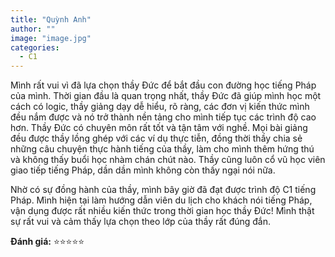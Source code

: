 ```yaml
---
title: "Quỳnh Anh"
author: ""
image: "image.jpg"
categories:
  - C1
---
```


Mình rất vui vì đã lựa chọn thầy Đức để bắt đầu con đường học tiếng Pháp của mình. Thời gian đầu là quan trọng nhất, thầy Đức đã giúp mình học một cách có logic, thầy giảng dạy dễ hiểu, rõ ràng, các đơn vị kiến thức mình đều nắm được và nó trở thành nền tảng cho mình tiếp tục các trình độ cao hơn. Thầy Đức có chuyên môn rất tốt và tận tâm với nghề. Mọi bài giảng đều được thầy lồng ghép với các ví dụ thực tiễn, đồng thời thầy chia sẻ những câu chuyện thực hành tiếng của thầy, làm cho mình thêm hứng thú và không thấy buổi học nhàm chán chút nào. Thầy cũng luôn cổ vũ học viên giao tiếp tiếng Pháp, dần dần mình không còn thấy ngại nói nữa.

Nhờ có sự đồng hành của thầy, mình bây giờ đã đạt được trình độ C1 tiếng Pháp. Mình hiện tại làm hướng dẫn viên du lịch cho khách nói tiếng Pháp, vận dụng được rất nhiều kiến thức trong thời gian học thầy Đức! Mình thật sự rất vui và cảm thấy lựa chọn theo lớp của thầy rất đúng đắn.

**Đánh giá:** ⭐⭐⭐⭐⭐
